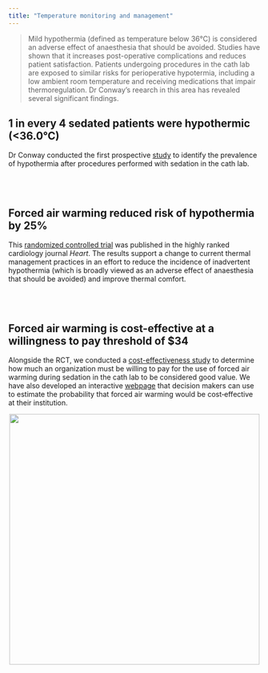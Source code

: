 ```yaml
---
title: "Temperature monitoring and management"
---
```

<link rel="stylesheet" href="css/academicons.min.css"/>

> Mild hypothermia (defined as temperature below 36°C) is considered an adverse effect of anaesthesia that should be avoided. Studies have shown that it increases post-operative complications and reduces patient satisfaction. Patients undergoing procedures in the cath lab are exposed to similar risks for perioperative hypotermia, including a low ambient room temperature and receiving medications that impair thermoregulation. Dr Conway's reearch in this area has revealed several significant findings.

## <i class="fa fa-angle-double-right fa-lg"></i> 1 in every 4 sedated patients were hypothermic (<36.0°C) 


Dr Conway conducted the first prospective [study](https://www.sciencedirect.com/science/article/pii/S1053077015005510) to identify the prevalence of hypothermia after procedures performed with sedation in the cath lab.


<br><br>


## <i class="fa fa-angle-double-right fa-lg"></i>  Forced air warming reduced risk of hypothermia by 25%

This [randomized controlled trial](https://heart.bmj.com/content/104/8/685) was published in the highly ranked cardiology journal *Heart*. The results support a change to current thermal management practices in an effort to reduce the incidence of inadvertent hypothermia (which is broadly viewed as an adverse effect of anaesthesia that should be avoided) and improve thermal comfort. 

<br><br>

## <i class="fa fa-angle-double-right fa-lg"></i> Forced air warming is cost-effective at a willingness to pay threshold of $34

Alongside the RCT, we conducted a [cost-effectiveness study](https://onlinelibrary.wiley.com/doi/full/10.1111/jan.13707) to determine how much an organization must be willing to pay for the use of forced air warming during sedation in the cath lab to be considered good value. We have also developed an interactive [webpage](https://sedationapps.shinyapps.io/THERMISED/) that decision makers can use to estimate the probability that forced air warming would be cost‐effective at their institution.

<center><img id="img-me" src="images/thermalcomfort.png" width="500px" height="auto"></center>





